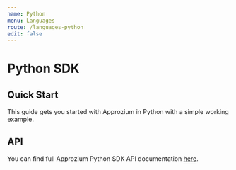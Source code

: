 ```yaml
---
name: Python
menu: Languages
route: /languages-python
edit: false
---
```


# Python SDK

## Quick Start

This guide gets you started with Approzium in Python with a simple working example.

## API

You can find full Approzium Python SDK API documentation [here](api/python/).
